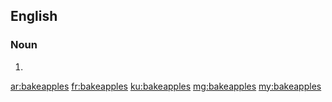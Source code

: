 ==English==

===Noun===
{{head|en|plural}}

# {{plural of|bakeapple|lang=en|nocat=1}}

[[ar:bakeapples]]
[[fr:bakeapples]]
[[ku:bakeapples]]
[[mg:bakeapples]]
[[my:bakeapples]]